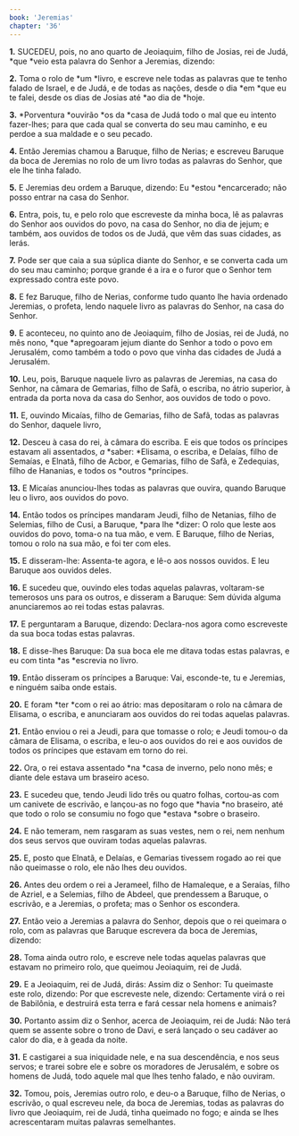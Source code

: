 ```yaml
---
book: 'Jeremias'
chapter: '36'
---
```


**1.** SUCEDEU, pois, no ano quarto de Jeoiaquim, filho de Josias, rei de Judá, *que *veio esta palavra do Senhor a Jeremias, dizendo:

**2.** Toma o rolo de *um *livro, e escreve nele todas as palavras que te tenho falado de Israel, e de Judá, e de todas as nações, desde o dia *em *que eu te falei, desde os dias de Josias até *ao dia de *hoje.

**3.** *Porventura *ouvirão *os da *casa de Judá todo o mal que eu intento fazer-lhes; para que cada qual se converta do seu mau caminho, e eu perdoe a sua maldade e o seu pecado.

**4.** Então Jeremias chamou a Baruque, filho de Nerias; e escreveu Baruque da boca de Jeremias no rolo de um livro todas as palavras do Senhor, que ele lhe tinha falado.

**5.** E Jeremias deu ordem a Baruque, dizendo: Eu *estou *encarcerado; não posso entrar na casa do Senhor.

**6.** Entra, pois, tu, e pelo rolo que escreveste da minha boca, lê as palavras do Senhor aos ouvidos do povo, na casa do Senhor, no dia de jejum; e também, aos ouvidos de todos os de Judá, que vêm das suas cidades, as lerás.

**7.** Pode ser que caia a sua súplica diante do Senhor, e se converta cada um do seu mau caminho; porque grande é a ira e o furor que o Senhor tem expressado contra este povo.

**8.** E fez Baruque, filho de Nerias, conforme tudo quanto lhe havia ordenado Jeremias, o profeta, lendo naquele livro as palavras do Senhor, na casa do Senhor.

**9.** E aconteceu, no quinto ano de Jeoiaquim, filho de Josias, rei de Judá, no mês nono, *que *apregoaram jejum diante do Senhor a todo o povo em Jerusalém, como também a todo o povo que vinha das cidades de Judá a Jerusalém.

**10.** Leu, pois, Baruque naquele livro as palavras de Jeremias, na casa do Senhor, na câmara de Gemarias, filho de Safã, o escriba, no átrio superior, à entrada da porta nova da casa do Senhor, aos ouvidos de todo o povo.

**11.** E, ouvindo Micaías, filho de Gemarias, filho de Safã, todas as palavras do Senhor, daquele livro,

**12.** Desceu à casa do rei, à câmara do escriba. E eis que todos os príncipes estavam ali assentados, *a* *saber: *Elisama, o escriba, e Delaías, filho de Semaías, e Elnatã, filho de Acbor, e Gemarias, filho de Safã, e Zedequias, filho de Hananias, e todos os *outros *príncipes.

**13.** E Micaías anunciou-lhes todas as palavras que ouvira, quando Baruque leu o livro, aos ouvidos do povo.

**14.** Então todos os príncipes mandaram Jeudi, filho de Netanias, filho de Selemias, filho de Cusi, a Baruque, *para lhe *dizer: O rolo que leste aos ouvidos do povo, toma-o na tua mão, e vem. E Baruque, filho de Nerias, tomou o rolo na sua mão, e foi ter com eles.

**15.** E disseram-lhe: Assenta-te agora, e lê-o aos nossos ouvidos. E leu Baruque aos ouvidos deles.

**16.** E sucedeu que, ouvindo eles todas aquelas palavras, voltaram-se temerosos uns para os outros, e disseram a Baruque: Sem dúvida alguma anunciaremos ao rei todas estas palavras.

**17.** E perguntaram a Baruque, dizendo: Declara-nos agora como escreveste da sua boca todas estas palavras.

**18.** E disse-lhes Baruque: Da sua boca ele me ditava todas estas palavras, e eu com tinta *as *escrevia no livro.

**19.** Então disseram os príncipes a Baruque: Vai, esconde-te, tu e Jeremias, e ninguém saiba onde estais.

**20.** E foram *ter *com o rei ao átrio: mas depositaram o rolo na câmara de Elisama, o escriba, e anunciaram aos ouvidos do rei todas aquelas palavras.

**21.** Então enviou o rei a Jeudi, para que tomasse o rolo; e Jeudi tomou-o da câmara de Elisama, o escriba, e leu-o aos ouvidos do rei e aos ouvidos de todos os príncipes que estavam em torno do rei.

**22.** Ora, o rei estava assentado *na *casa de inverno, pelo nono mês; e diante dele estava um braseiro aceso.

**23.** E sucedeu que, tendo Jeudi lido três ou quatro folhas, cortou-as com um canivete de escrivão, e lançou-as no fogo que *havia *no braseiro, até que todo o rolo se consumiu no fogo que *estava *sobre o braseiro.

**24.** E não temeram, nem rasgaram as suas vestes, nem o rei, nem nenhum dos seus servos que ouviram todas aquelas palavras.

**25.** E, posto que Elnatã, e Delaías, e Gemarias tivessem rogado ao rei que não queimasse o rolo, ele não lhes deu ouvidos.

**26.** Antes deu ordem o rei a Jerameel, filho de Hamaleque, e a Seraías, filho de Azriel, e a Selemias, filho de Abdeel, que prendessem a Baruque, o escrivão, e a Jeremias, o profeta; mas o Senhor os escondera.

**27.** Então veio a Jeremias a palavra do Senhor, depois que o rei queimara o rolo, com as palavras que Baruque escrevera da boca de Jeremias, dizendo:

**28.** Toma ainda outro rolo, e escreve nele todas aquelas palavras que estavam no primeiro rolo, que queimou Jeoiaquim, rei de Judá.

**29.** E a Jeoiaquim, rei de Judá, dirás: Assim diz o Senhor: Tu queimaste este rolo, dizendo: Por que escreveste nele, dizendo: Certamente virá o rei de Babilônia, e destruirá esta terra e fará cessar nela homens e animais?

**30.** Portanto assim diz o Senhor, acerca de Jeoiaquim, rei de Judá: Não terá quem se assente sobre o trono de Davi, e será lançado o seu cadáver ao calor do dia, e à geada da noite.

**31.** E castigarei a sua iniquidade nele, e na sua descendência, e nos seus servos; e trarei sobre ele e sobre os moradores de Jerusalém, e sobre os homens de Judá, todo aquele mal que lhes tenho falado, e não ouviram.

**32.** Tomou, pois, Jeremias outro rolo, e deu-o a Baruque, filho de Nerias, o escrivão, o qual escreveu nele, da boca de Jeremias, todas as palavras do livro que Jeoiaquim, rei de Judá, tinha queimado no fogo; e ainda se lhes acrescentaram muitas palavras semelhantes.